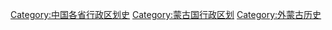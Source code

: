 [[Category:中国各省行政区划史|Category:中国各省行政区划史]]
[[Category:蒙古国行政区划|Category:蒙古国行政区划]]
[[Category:外蒙古历史|Category:外蒙古历史]]